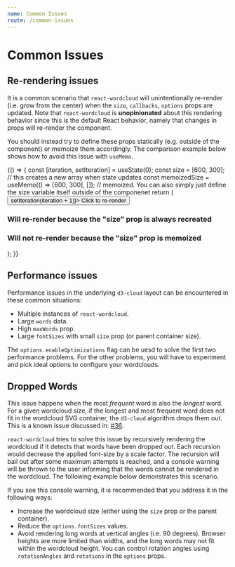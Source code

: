 ```yaml
---
name: Common Issues
route: /common-issues
---
```




# Common Issues

## Re-rendering issues

It is a common scenario that 
`react-wordcloud` will unintentionally re-render (i.e. grow from the center) when the `size`, `callbacks`, `options` props are updated.  Note that `react-wordcloud` is **unopinionated** about this rendering behavior since this is the default React behavior, namely that changes in props will re-render the component.

You should instead try to define these props statically (e.g. outside of the component) or memoize them accordingly. The comparison example below shows how to avoid this issue with `useMemo`.

<Playground>
  {() => {
    const [iteration, setIteration] = useState(0);
    const size = [600, 300];  // this creates a new array when state updates
    const memoizedSize = useMemo(() => [600, 300], []);  // memoized. You can also simply just define the size variable itself outside of the componenet
    return (
      <div>
        <button onClick={() => setIteration(iteration + 1)}>
          Click to re-render
        </button>
        <h3>Will re-render because the "size" prop is always recreated</h3>
        <ReactWordcloud size={size} words={words} />
        <h3>Will not re-render because the "size" prop is memoized</h3>
        <ReactWordcloud size={memoizedSize} words={words} />
      </div>
    );
  }}
</Playground>

## Performance issues

Performance issues in the underlying `d3-cloud` layout can be encountered in these common situations:

- Multiple instances of `react-wordcloud`.
- Large `words` data.
- High `maxWords` prop.
- Large `fontSizes` with small `size` prop (or parent container size).

The `options.enableOptimizations` flag can be uesd to solve the first two performance problems. For the other problems, you will have to experiment and pick ideal options to configure your wordclouds.

## Dropped Words

This issue happens when the most _frequent_ word is also the _longest_ word. For a given wordcloud size, if the longest and most frequent word does not fit in the wordcloud SVG container, the `d3-cloud` algorithm drops them out. This is a known issue discussed in: [#36](https://github.com/jasondavies/d3-cloud/issues/36).

`react-wordcloud` tries to solve this issue by recursively rendering the wordcloud if it detects that words have been dropped out. Each recursion would decrease the applied font-size by a scale factor. The recursion will bail out after some maximum attempts is reached, and a console warning will be thrown to the user informing that the words cannot be rendered in the wordcloud. The following example below demonstrates this scenario.

<Playground>
  <ReactWordcloud
    size={[200, 200]}
    words={[
      { text: "this_is_a_long_word_and_also_the_most_frequent", value: 60 },
      { text: "some_word", value: 30 },
      { text: "another_word", value: 20 },
    ]}
  />
</Playground>

If you see this console warning, it is recommended that you address it in the following ways:

- Increase the wordcloud size (either using the `size` prop or the parent container).
- Reduce the `options.fontSizes` values.
- Avoid rendering long words at vertical angles (i.e. 90 degrees). Browser heights are more limited than widths, and the long words may not fit within the wordcloud height. You can control rotation angles using `rotationAngles` and `rotations` in the `options` props.
